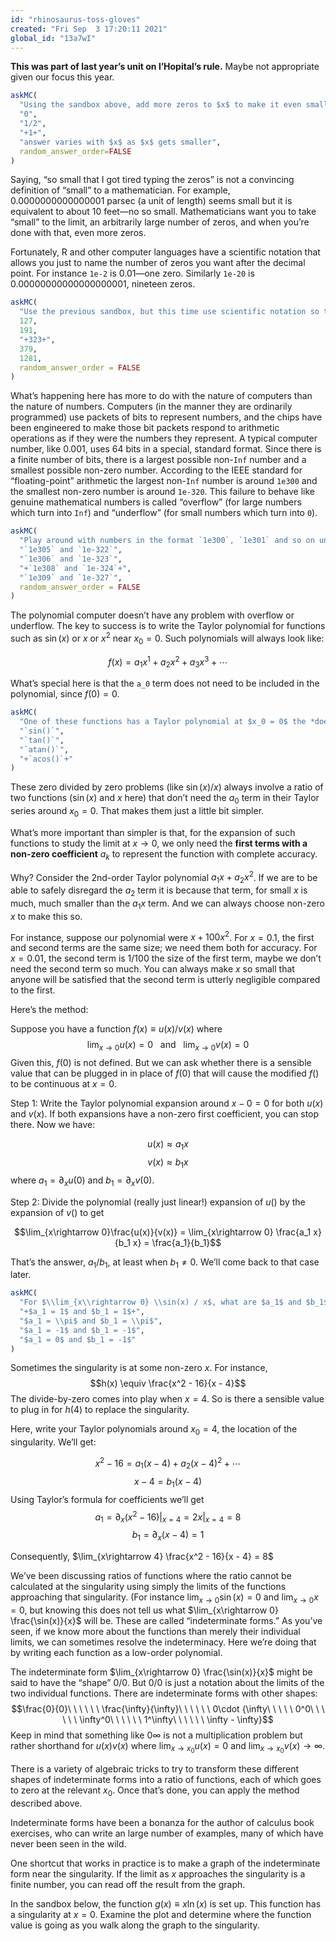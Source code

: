 ```yaml
---
id: "rhinosaurus-toss-gloves"
created: "Fri Sep  3 17:20:11 2021"
global_id: "13a7wI"
---
```



**This was part of last year's unit on l'Hopital's rule.** Maybe not appropriate given our focus this year.

```r
askMC(
  "Using the sandbox above, add more zeros to $x$ to make it even smaller. You can stop when you get tired. Does $\\sin(x)/x$ evaluate to something sensible for such tiny $x$? If so, what value?",
  "0", 
  "1/2",
  "+1+",
  "answer varies with $x$ as $x$ gets smaller",
  random_answer_order=FALSE
)
```

Saying, "so small that I got tired typing the zeros" is not a convincing
definition of "small" to a mathematician. For example,
0.0000000000000001 parsec (a unit of length) seems small but it is
equivalent to about 10 feet---no so small. Mathematicians want you to
take "small" to the limit, an arbitrarily large number of zeros, and
when you're done with that, even more zeros.

Fortunately, R and other computer languages have a scientific notation
that allows you just to name the number of zeros you want after the
decimal point. For instance `1e-2` is $0.01$---one zero. Similarly
`1e-20` is $0.00000000000000000001$, nineteen zeros.

```r
askMC(
  "Use the previous sandbox, but this time use scientific notation so that you can look at $x$ as small as 1e-31 (30 zeros) or even smaller. Starting at `x = 1e-31`, calculate `sin(x)/x`. Then double the number of zeros, keep on doubling the number of zeros. The result will continue to be 1 ... until it eventually becomes `NaN`. How many zeros are there in the `x` that produces `NaN` as the answer to `sin(x)/x`?",
  127,
  191,
  "+323+", 
  379, 
  1281,
  random_answer_order = FALSE
)
```

What's happening here has more to do with the nature of computers than
the nature of numbers. Computers (in the manner they are ordinarily
programmed) use packets of bits to represent numbers, and the chips have
been engineered to make those bit packets respond to arithmetic
operations as if they were the numbers they represent. A typical
computer number, like 0.001, uses 64 bits in a special, standard format.
Since there is a finite number of bits, there is a largest possible
non-`Inf` number and a smallest possible non-zero number. According to
the IEEE standard for "floating-point" arithmetic the largest non-`Inf`
number is around `1e300` and the smallest non-zero number is around
`1e-320`. This failure to behave like genuine mathematical numbers is
called "overflow" (for large numbers which turn into `Inf`) and
"underflow" (for small numbers which turn into `0`).

```r
askMC(
  "Play around with numbers in the format `1e300`, `1e301` and so on until you find the smallest `1e???` that prints as `Inf`. Similarly, try numbers in the format `1e-320` and `1e-321` until you find the largest one that prints out as exactly zero. What are those two numbers?",
  "`1e305` and `1e-322`",
  "`1e306` and `1e-323`",
  "+`1e308` and `1e-324`+",
  "`1e309` and `1e-327`",
  random_answer_order = FALSE
)
```

The polynomial computer doesn't have any problem with overflow or
underflow. The key to success is to write the Taylor polynomial for
functions such as $\sin(x)$ or $x$ or $x^2$ near $x_0 = 0$. Such
polynomials will always look like:

$$f(x) = a_1 x^1 + a_2 x^2 + a_3 x^3 + \cdots$$

What's special here is that the `a_0` term does not need to be included
in the polynomial, since $f(0) = 0$.

```r
askMC(
  "One of these functions has a Taylor polynomial at $x_0 = 0$ the *does need* a non-zero $a_0$ term. The other's don't. Which function needs the non-zero $a_0$ term?",
  "`sin()`",
  "`tan()`",
  "`atan()`",
  "+`acos()`+"
)
```

These zero divided by zero problems (like $\sin(x) / x$) always involve
a ratio of two functions ($\sin(x)$ and $x$ here) that don't need the
$a_0$ term in their Taylor series around $x_0 = 0$. That makes them just
a little bit simpler.

What's more important than simpler is that, for the expansion of such
functions to study the limit at $x \rightarrow 0$, we only need the
**first terms with a non-zero coefficient** $a_k$ to represent the
function with complete accuracy.

Why? Consider the 2nd-order Taylor polynomial $a_1 x + a_2 x^2$. If we
are to be able to safely disregard the $a_2$ term it is because that
term, for small $x$ is much, much smaller than the $a_1 x$ term. And we
can always choose non-zero $x$ to make this so.

For instance, suppose our polynomial were $x + 100 x^2$. For $x=0.1$,
the first and second terms are the same size; we need them both for
accuracy. For $x=0.01$, the second term is 1/100 the size of the first
term, maybe we don't need the second term so much. You can always make
$x$ so small that anyone will be satisfied that the second term is
utterly negligible compared to the first.

Here's the method:

Suppose you have a function $f(x) \equiv u(x)/v(x)$ where
$$\lim_{x\rightarrow 0} u(x) = 0\ \ \ \text{and}\ \ \ \lim_{x\rightarrow 0} v(x) = 0$$
Given this, $f(0)$ is not defined. But we can ask whether there is a
sensible value that can be plugged in in place of $f(0)$ that will cause
the modified $f()$ to be continuous at $x=0$.

Step 1: Write the Taylor polynomial expansion around $x-0 = 0$ for both
$u(x)$ and $v(x)$. If both expansions have a non-zero first coefficient,
you can stop there. Now we have:

$$u(x) \approx a_1 x$$
$$v(x) \approx b_1 x$$ where $a_1 = \partial_x u(0)$ and
$b_1 = \partial_x v(0)$.

Step 2: Divide the polynomial (really just linear!) expansion of $u()$
by the expansion of $v()$ to get

$$\lim_{x\rightarrow 0}\frac{u(x)}{v(x)} = \lim_{x\rightarrow 0} \frac{a_1 x}{b_1 x} = \frac{a_1}{b_1}$$

That's the answer, $a_1/b_1$, at least when $b_1 \neq 0$. We'll come
back to that case later.

```r
askMC(
  "For $\\lim_{x\\rightarrow 0} \\sin(x) / x$, what are $a_1$ and $b_1$?",
  "+$a_1 = 1$ and $b_1 = 1$+",
  "$a_1 = \\pi$ and $b_1 = \\pi$",
  "$a_1 = -1$ and $b_1 = -1$",
  "$a_1 = 0$ and $b_1 = -1$"
)
```

Sometimes the singularity is at some non-zero $x$. For instance,
$$h(x) \equiv \frac{x^2 - 16}{x - 4}$$ The divide-by-zero comes into
play when $x=4$. So is there a sensible value to plug in for $h(4)$ to
replace the singularity.

Here, write your Taylor polynomials around $x_0 = 4$, the location of
the singularity. We'll get:

$$x^2 - 16 = a_1 (x-4) + a_2 (x-4)^2 + \cdots$$ 
$$x - 4 = b_1 (x-4)$$ Using Taylor's formula for coefficients we'll get
$$a_1 = \partial_x (x^2 - 16)\left.\right|_{x=4} = 2x\left.\right|_{x=4} = 8$$
$$b_1 = \partial_x (x - 4) = 1$$

Consequently, $\lim_{x\rightarrow 4} \frac{x^2 - 16}{x - 4} = 8$

We've been discussing ratios of functions where the ratio cannot be
calculated at the singularity using simply the limits of the functions
approaching that singularity. (For instance
$\lim_{x\rightarrow 0} \sin(x) = 0$ and $\lim_{x\rightarrow 0} x = 0$,
but knowing this does not tell us what
$\lim_{x\rightarrow 0} \frac{\sin(x)}{x}$ will be. These are called
"indeterminate forms." As you've seen, if we know more about the
functions than merely their individual limits, we can sometimes resolve
the indeterminacy. Here we're doing that by writing each function as a
low-order polynomial.

The indeterminate form $\lim_{x\rightarrow 0} \frac{\sin(x)}{x}$ might
be said to have the "shape" 0/0. But 0/0 is just a notation about the
limits of the two individual functions. There are indeterminate forms
with other shapes:
$$\frac{0}{0}\ \ \ \ \ \ \frac{\infty}{\infty}\ \ \ \ \ \ 0\cdot {\infty\ \ \ \  \ 0^0\ \ \ \ \ \ \infty^0\ \ \ \ \ \ 1^\infty\ \ \ \ \ \ \infty - \infty}$$
Keep in mind that something like $0 \infty$ is not a multiplication
problem but rather shorthand for $u(x) v(x)$ where
$\lim_{x\rightarrow x_0} u(x) = 0$ and
$\lim_{x\rightarrow x_0} v(x) \rightarrow \infty$.

There is a variety of algebraic tricks to try to transform these
different shapes of indeterminate forms into a ratio of functions, each
of which goes to zero at the relevant $x_0$. Once that's done, you can
apply the method described above.

Indeterminate forms have been a bonanza for the author of calculus book
exercises, who can write an large number of examples, many of which have
never been seen in the wild.

One shortcut that works in practice is to make a graph of the
indeterminate form near the singularity. If the limit as $x$ approaches
the singularity is a finite number, you can read off the result from the
graph.

In the sandbox below, the function $g(x)\equiv x \ln(x)$ is set up. This
function has a singularity at $x=0$. Examine the plot and determine
where the function value is going as you walk along the graph to the
singularity.


